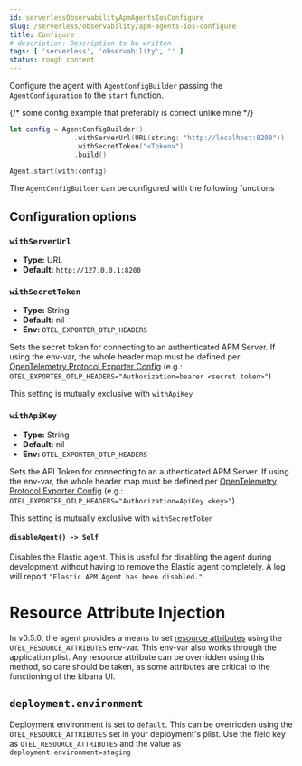 ```yaml
---
id: serverlessObservabilityApmAgentsIosConfigure
slug: /serverless/observability/apm-agents-ios-configure
title: Configure
# description: Description to be written
tags: [ 'serverless', 'observability', '' ]
status: rough content
---
```



<RoughContent />

<div id="configuration"></div>

Configure the agent with `AgentConfigBuilder` passing the `AgentConfiguration` to the `start` function.

{/* some config example that preferably is correct unlike mine */}

```swift
let config = AgentConfigBuilder()
                .withServerUrl(URL(string: "http://localhost:8200"))
                .withSecretToken("<Token>")
                .build()

Agent.start(with:config)
```

The `AgentConfigBuilder` can be configured with the following functions

<div id="configuration-options"></div>

## Configuration options

<div id="withServerUrl"></div>

### `withServerUrl`

* **Type:** URL
* **Default:** `http://127.0.0.1:8200`

<div id="secretToken"></div>

### `withSecretToken`
* **Type:** String
* **Default:** nil
* **Env:** `OTEL_EXPORTER_OTLP_HEADERS`

Sets the secret token for connecting to an authenticated APM Server. If using the env-var, the whole header map must be defined per [OpenTelemetry Protocol Exporter Config](https://github.com/open-telemetry/opentelemetry-specification/blob/main/specification/protocol/exporter.md) (e.g.: `OTEL_EXPORTER_OTLP_HEADERS="Authorization=bearer <secret token>"`)

This setting is mutually exclusive with `withApiKey`

<div id="withApiKey"></div>

### `withApiKey`
* **Type:** String
* **Default:** nil
* **Env:** `OTEL_EXPORTER_OTLP_HEADERS`

Sets the API Token for connecting to an authenticated APM Server. If using the env-var, the whole header map must be defined per [OpenTelemetry Protocol Exporter Config](https://github.com/open-telemetry/opentelemetry-specification/blob/main/specification/protocol/exporter.md) (e.g.: `OTEL_EXPORTER_OTLP_HEADERS="Authorization=ApiKey <key>"`)

This setting is mutually exclusive with `withSecretToken`

<div id="disableAgent"></div>

#### `disableAgent() -> Self`
Disables the Elastic agent. This is useful for disabling the agent during development without having to remove the Elastic agent completely. A log will report `"Elastic APM Agent has been disabled."`

<div id="resourceAttributeInjection"></div>

# Resource Attribute Injection
In v0.5.0, the agent provides a means to set [resource attributes](https://github.com/open-telemetry/opentelemetry-specification/blob/main/specification/resource/sdk.md#specifying-resource-information-via-an-environment-variable) using the `OTEL_RESOURCE_ATTRIBUTES` env-var. This env-var also works through the application plist. Any resource attribute  can be overridden using this method, so care should be taken, as some attributes are critical to the functioning of the kibana UI.

<div id="deplyoment-environment"></div>

## `deployment.environment`
Deployment environment is set to `default`. This can be overridden using the `OTEL_RESOURCE_ATTRIBUTES` set in your deployment's plist. Use the field key as `OTEL_RESOURCE_ATTRIBUTES` and the value as `deployment.environment=staging`